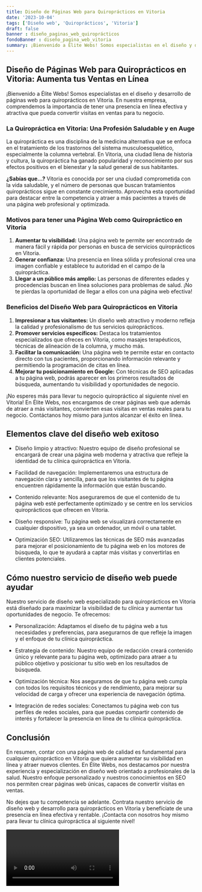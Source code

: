 ```yaml
---
title: Diseño de Páginas Web para Quiroprácticos en Vitoria
date: '2023-10-04'
tags: ['Diseño web', 'Quiroprácticos', 'Vitoria']
draft: false
banner : diseño_paginas_web_quiroprácticos
fondoBanner : diseño_pagina_web_vitoria
summary: ¡Bienvenido a Élite Webs! Somos especialistas en el diseño y desarrollo de páginas web para quiroprácticos en Vitoria. En nuestra empresa, comprendemos la importancia de tener una presencia en línea efectiva y atractiva que pueda convertir visitas en ventas para tu negocio.
---
```


## Diseño de Páginas Web para Quiroprácticos en Vitoria: Aumenta tus Ventas en Línea

¡Bienvenido a Élite Webs! Somos especialistas en el diseño y desarrollo de páginas web para quiroprácticos en Vitoria. En nuestra empresa, comprendemos la importancia de tener una presencia en línea efectiva y atractiva que pueda convertir visitas en ventas para tu negocio.

### La Quiropráctica en Vitoria: Una Profesión Saludable y en Auge

La quiropráctica es una disciplina de la medicina alternativa que se enfoca en el tratamiento de los trastornos del sistema musculoesquelético, especialmente la columna vertebral. En Vitoria, una ciudad llena de historia y cultura, la quiropráctica ha ganado popularidad y reconocimiento por sus efectos positivos en el bienestar y la salud general de sus habitantes.

**¿Sabías que...?** Vitoria es conocida por ser una ciudad comprometida con la vida saludable, y el número de personas que buscan tratamientos quiroprácticos sigue en constante crecimiento. Aprovecha esta oportunidad para destacar entre la competencia y atraer a más pacientes a través de una página web profesional y optimizada.

### Motivos para tener una Página Web como Quiropráctico en Vitoria

1. **Aumentar tu visibilidad:** Una página web te permite ser encontrado de manera fácil y rápida por personas en busca de servicios quiroprácticos en Vitoria.
2. **Generar confianza:** Una presencia en línea sólida y profesional crea una imagen confiable y establece tu autoridad en el campo de la quiropráctica.
3. **Llegar a un público más amplio:** Las personas de diferentes edades y procedencias buscan en línea soluciones para problemas de salud. ¡No te pierdas la oportunidad de llegar a ellos con una página web efectiva!

### Beneficios del Diseño Web para Quiroprácticos en Vitoria

1. **Impresionar a tus visitantes:** Un diseño web atractivo y moderno refleja la calidad y profesionalismo de tus servicios quiroprácticos.
2. **Promover servicios específicos:** Destaca los tratamientos especializados que ofreces en Vitoria, como masajes terapéuticos, técnicas de alineación de la columna, y mucho más.
3. **Facilitar la comunicación:** Una página web te permite estar en contacto directo con tus pacientes, proporcionando información relevante y permitiendo la programación de citas en línea.
4. **Mejorar tu posicionamiento en Google:** Con técnicas de SEO aplicadas a tu página web, podrás aparecer en los primeros resultados de búsqueda, aumentando tu visibilidad y oportunidades de negocio.

¡No esperes más para llevar tu negocio quiropráctico al siguiente nivel en Vitoria! En Élite Webs, nos encargamos de crear páginas web que además de atraer a más visitantes, convierten esas visitas en ventas reales para tu negocio. Contáctanos hoy mismo para juntos alcanzar el éxito en línea.

<GifSeo />

<Cta />

## Elementos clave del diseño web exitoso

- Diseño limpio y atractivo: Nuestro equipo de diseño profesional se encargará de crear una página web moderna y atractiva que refleje la identidad de tu clínica quiropráctica en Vitoria. 

- Facilidad de navegación: Implementaremos una estructura de navegación clara y sencilla, para que los visitantes de tu página encuentren rápidamente la información que están buscando.

- Contenido relevante: Nos aseguraremos de que el contenido de tu página web esté perfectamente optimizado y se centre en los servicios quiroprácticos que ofrecen en Vitoria. 

- Diseño responsive: Tu página web se visualizará correctamente en cualquier dispositivo, ya sea un ordenador, un móvil o una tablet. 

- Optimización SEO: Utilizaremos las técnicas de SEO más avanzadas para mejorar el posicionamiento de tu página web en los motores de búsqueda, lo que te ayudará a captar más visitas y convertirlas en clientes potenciales.

## Cómo nuestro servicio de diseño web puede ayudar

Nuestro servicio de diseño web especializado para quiroprácticos en Vitoria está diseñado para maximizar la visibilidad de tu clínica y aumentar tus oportunidades de negocio. Te ofrecemos:

- Personalización: Adaptamos el diseño de tu página web a tus necesidades y preferencias, para asegurarnos de que refleje la imagen y el enfoque de tu clínica quiropráctica.

- Estrategia de contenido: Nuestro equipo de redacción creará contenido único y relevante para tu página web, optimizado para atraer a tu público objetivo y posicionar tu sitio web en los resultados de búsqueda.

- Optimización técnica: Nos aseguramos de que tu página web cumpla con todos los requisitos técnicos y de rendimiento, para mejorar su velocidad de carga y ofrecer una experiencia de navegación óptima.

- Integración de redes sociales: Conectamos tu página web con tus perfiles de redes sociales, para que puedas compartir contenido de interés y fortalecer la presencia en línea de tu clínica quiropráctica.

## Conclusión

En resumen, contar con una página web de calidad es fundamental para cualquier quiropráctico en Vitoria que quiera aumentar su visibilidad en línea y atraer nuevos clientes. En Élite Webs, nos destacamos por nuestra experiencia y especialización en diseño web orientado a profesionales de la salud. Nuestro enfoque personalizado y nuestros conocimientos en SEO nos permiten crear páginas web únicas, capaces de convertir visitas en ventas.

No dejes que tu competencia se adelante. Contrata nuestro servicio de diseño web y desarrollo para quiroprácticos en Vitoria y benefíciate de una presencia en línea efectiva y rentable. ¡Contacta con nosotros hoy mismo para llevar tu clínica quiropráctica al siguiente nivel!

<Video />

<CtaBot job='Quiroprácticos' city='Vitoria'/>

<Gmaps query='Vitoria+españa+maps' />